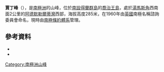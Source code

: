 {{coord|62|10|S|58|31|W|source:GNIS|display=title}}

'''賈丁峰'''（{{lang-en|Jardine Peak}}），是[[南極洲|南極洲]]的山峰，位於[[南設得蘭群島|南設得蘭群島]]的[[喬治王島|喬治王島]]，處於[[湯馬斯角|湯馬斯角]]西南面2公里的[[阿德默勒爾蒂灣_(南設得蘭群島)|阿德默勒爾蒂灣]]西部，海拔高度285米，在1960年由[[英國|英國]]南極名稱諮詢委員會命名，現時由[[南極條約體系|南極條約體系]]管理。

==參考資料==
*{{cite gnis | type = antarid | id = 7484| name = Jardine Peak | accessdate = 2012-07-17}}
*{{usgs-gazetteer|id=7484}}

{{Antarctica-geo-stub}}
[[Category:南極洲山峰|Category:南極洲山峰]]